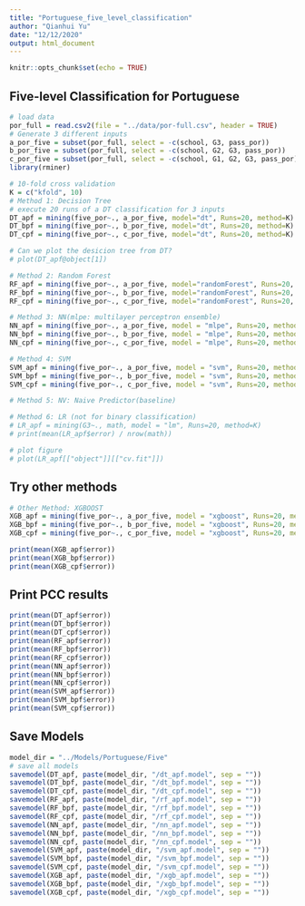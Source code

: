 ```yaml
---
title: "Portuguese_five_level_classification"
author: "Qianhui Yu"
date: "12/12/2020"
output: html_document
---
```


```r
knitr::opts_chunk$set(echo = TRUE)
```

## Five-level Classification for Portuguese

```r
# load data
por_full = read.csv2(file = "../data/por-full.csv", header = TRUE)
# Generate 3 different inputs
a_por_five = subset(por_full, select = -c(school, G3, pass_por)) 
b_por_five = subset(por_full, select = -c(school, G2, G3, pass_por)) 
c_por_five = subset(por_full, select = -c(school, G1, G2, G3, pass_por)) 
library(rminer)

# 10-fold cross validation 
K = c("kfold", 10)
# Method 1: Decision Tree
# execute 20 runs of a DT classification for 3 inputs
DT_apf = mining(five_por~., a_por_five, model="dt", Runs=20, method=K)
DT_bpf = mining(five_por~., b_por_five, model="dt", Runs=20, method=K)
DT_cpf = mining(five_por~., c_por_five, model="dt", Runs=20, method=K)

# Can we plot the desicion tree from DT?
# plot(DT_apf@object[1])

# Method 2: Random Forest
RF_apf = mining(five_por~., a_por_five, model="randomForest", Runs=20, method=K)
RF_bpf = mining(five_por~., b_por_five, model="randomForest", Runs=20, method=K)
RF_cpf = mining(five_por~., c_por_five, model="randomForest", Runs=20, method=K)

# Method 3: NN(mlpe: multilayer perceptron ensemble)
NN_apf = mining(five_por~., a_por_five, model = "mlpe", Runs=20, method=K)
NN_bpf = mining(five_por~., b_por_five, model = "mlpe", Runs=20, method=K)
NN_cpf = mining(five_por~., c_por_five, model = "mlpe", Runs=20, method=K)

# Method 4: SVM
SVM_apf = mining(five_por~., a_por_five, model = "svm", Runs=20, method=K)
SVM_bpf = mining(five_por~., b_por_five, model = "svm", Runs=20, method=K)
SVM_cpf = mining(five_por~., c_por_five, model = "svm", Runs=20, method=K)

# Method 5: NV: Naive Predictor(baseline)

# Method 6: LR (not for binary classification)
# LR_apf = mining(G3~., math, model = "lm", Runs=20, method=K)
# print(mean(LR_apf$error) / nrow(math))

# plot figure
# plot(LR_apf[["object"]][["cv.fit"]])


```
## Try other methods
```r
# Other Method: XGBOOST
XGB_apf = mining(five_por~., a_por_five, model = "xgboost", Runs=20, method=K)
XGB_bpf = mining(five_por~., b_por_five, model = "xgboost", Runs=20, method=K)
XGB_cpf = mining(five_por~., c_por_five, model = "xgboost", Runs=20, method=K)

print(mean(XGB_apf$error))
print(mean(XGB_bpf$error))
print(mean(XGB_cpf$error)) 
```
## Print PCC results
```r
print(mean(DT_apf$error))
print(mean(DT_bpf$error))
print(mean(DT_cpf$error))
print(mean(RF_apf$error))
print(mean(RF_bpf$error))
print(mean(RF_cpf$error))
print(mean(NN_apf$error))
print(mean(NN_bpf$error))
print(mean(NN_cpf$error))
print(mean(SVM_apf$error))
print(mean(SVM_bpf$error))
print(mean(SVM_cpf$error))                      

```


## Save Models
```r
model_dir = "../Models/Portuguese/Five"
# save all models
savemodel(DT_apf, paste(model_dir, "/dt_apf.model", sep = ""))
savemodel(DT_bpf, paste(model_dir, "/dt_bpf.model", sep = ""))
savemodel(DT_cpf, paste(model_dir, "/dt_cpf.model", sep = ""))
savemodel(RF_apf, paste(model_dir, "/rf_apf.model", sep = ""))
savemodel(RF_bpf, paste(model_dir, "/rf_bpf.model", sep = ""))
savemodel(RF_cpf, paste(model_dir, "/rf_cpf.model", sep = ""))
savemodel(NN_apf, paste(model_dir, "/nn_apf.model", sep = ""))
savemodel(NN_bpf, paste(model_dir, "/nn_bpf.model", sep = ""))
savemodel(NN_cpf, paste(model_dir, "/nn_cpf.model", sep = ""))
savemodel(SVM_apf, paste(model_dir, "/svm_apf.model", sep = ""))
savemodel(SVM_bpf, paste(model_dir, "/svm_bpf.model", sep = ""))
savemodel(SVM_cpf, paste(model_dir, "/svm_cpf.model", sep = ""))
savemodel(XGB_apf, paste(model_dir, "/xgb_apf.model", sep = ""))
savemodel(XGB_bpf, paste(model_dir, "/xgb_bpf.model", sep = ""))
savemodel(XGB_cpf, paste(model_dir, "/xgb_cpf.model", sep = ""))
```